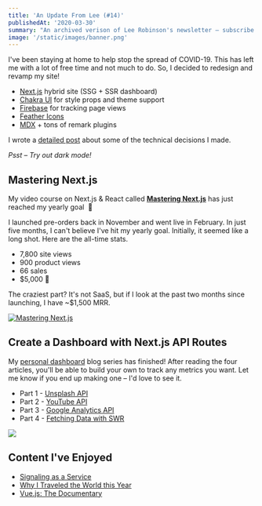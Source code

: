 ```yaml
---
title: 'An Update From Lee (#14)'
publishedAt: '2020-03-30'
summary: "An archived verison of Lee Robinson's newsletter – subscribe to get early access."
image: '/static/images/banner.png'
---
```


I've been staying at home to help stop the spread of COVID-19.
This has left me with a lot of free time and not much to do.
So, I decided to redesign and revamp my site!

- [Next.js](https://nextjs.org/) hybrid site (SSG + SSR dashboard)
- [Chakra UI](https://chakra-ui.com/) for style props and theme support
- [Firebase](http://firebase.com/) for tracking page views
- [Feather Icons](https://feathericons.com/)
- [MDX](https://mdxjs.com/) + tons of remark plugins

I wrote a [detailed post](/blog/mdx) about some of the technical decisions I made.

_Psst – Try out dark mode!_

## Mastering Next.js

My video course on Next.js & React called [**Mastering Next.js**](https://masteringnextjs.com/?ref=newsletter)
has just reached my yearly goal  🤯

I launched pre-orders back in November and went live in February.
In just five months, I can't believe I've hit my yearly goal. Initially,
it seemed like a long shot. Here are the all-time stats.

- 7,800 site views
- 900 product views
- 66 sales
- $5,000 💸

The craziest part? It's not SaaS, but if I look at the past two months since launching,
I have ~$1,500 MRR.

[![Mastering Next.js](/static/images/newsletter/3.jpg)](https://masteringnextjs.com/)

## Create a Dashboard with Next.js API Routes

My [personal dashboard](/dashboard) blog series has finished!
After reading the four articles, you'll be able to build your own to
track any metrics you want. Let me know if you end up making one – I'd love to see it.

- Part 1 - [Unsplash API](/blog/unsplash-api-nextjs)
- Part 2 - [YouTube API](/blog/youtube-api-nextjs)
- Part 3 - [Google Analytics API](/blog/google-analytics-api-nextjs)
- Part 4 - [Fetching Data with SWR](/blog/fetching-data-with-swr)

[![](/static/images/dashboard.jpg)](/dashboard)

## Content I've Enjoyed

- [Signaling as a Service](https://julian.digital/2020/03/28/signaling-as-a-service/)
- [Why I Traveled the World this Year](https://www.youtube.com/watch?v=3U1wvyFipBA)
- [Vue.js: The Documentary](https://www.youtube.com/watch?v=OrxmtDw4pVI)

